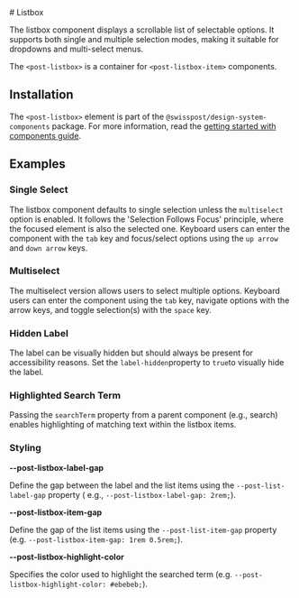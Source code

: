
<Meta of={ListboxStories} />

<div className="docs-label">
  # Listbox

  <nav>
    <link-design of={JSON.stringify(ListboxStories)}></link-design>
  </nav>
</div>

The listbox component displays a scrollable list of selectable options. It supports both single and multiple selection modes, making it suitable for dropdowns and multi-select menus.

The `<post-listbox>` is a container for `<post-listbox-item>` components.

<Canvas sourceState="shown" of={ListboxStories.Default} />

<Controls of={ListboxStories.Default} />

## Installation

The `<post-listbox>` element is part of the `@swisspost/design-system-components` package.
For more information, read the [getting started with components guide](/?path=/docs/edfb619b-fda1-4570-bf25-20830303d483--docs).

## Examples

### Single Select

The listbox component defaults to single selection unless the `multiselect` option is enabled. It follows
the 'Selection Follows Focus' principle, where the focused element is also the selected one. Keyboard
users can enter the component with the `tab` key and focus/select options using the `up arrow` and `down
arrow` keys.

<Canvas sourceState="shown" of={ListboxStories.PostListboxSingleSelect} />

### Multiselect

The multiselect version allows users to select multiple options. Keyboard users can enter the component using the `tab` key, navigate options
with the arrow keys, and toggle selection(s) with the `space` key.

<Canvas sourceState="shown" of={ListboxStories.PostListboxMultiselect} />

### Hidden Label

The label can be visually hidden but should always be present for accessibility reasons. Set the `label-hidden`property
to `true`to visually hide the label.

<Canvas sourceState="shown" of={ListboxStories.PostListboxNoLabel} />

### Highlighted Search Term

Passing the `searchTerm` property from a parent component (e.g., search) enables highlighting of matching
text within the listbox items.

<Canvas sourceState="shown" of={ListboxStories.PostListboxHighlightedSearch} />

### Styling

<strong>--post-listbox-label-gap</strong>

Define the gap between the label and the list items using the `--post-list-label-gap` property (
e.g., `--post-listbox-label-gap: 2rem;`).

<strong>--post-listbox-item-gap</strong>

Define the gap of the list items using the `--post-list-item-gap` property (e.g.
`--post-listbox-item-gap: 1rem 0.5rem;`).

<strong>--post-listbox-highlight-color</strong>

Specifies the color used to highlight the searched term (e.g. `--post-listbox-highlight-color: #ebebeb;`).

<Canvas sourceState="shown" of={ListboxStories.PostListboxStyling} />
